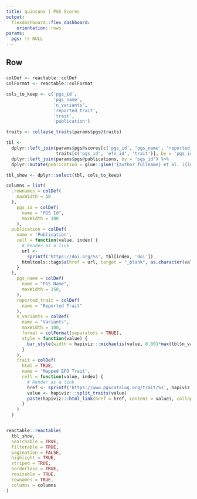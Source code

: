 ```yaml
---
title: quincunx | PGS Scores
output: 
  flexdashboard::flex_dashboard:
    orientation: rows
params:
  pgs: !r NULL
---
```


Row
-------------------------------------
    
###
    
```r
colDef <- reactable::colDef
colFormat <- reactable::colFormat

cols_to_keep <- c('pgs_id',
                  'pgs_name',
                  'n_variants',
                  'reported_trait',
                  'trait',
                  'publication')

traits <- collapse_traits(params$pgs@traits)

tbl <-
  dplyr::left_join(params$pgs@scores[c('pgs_id', 'pgs_name', 'reported_trait', 'n_variants')],
                   traits[c('pgs_id', 'efo_id', 'trait')], by = 'pgs_id') %>%
  dplyr::left_join(params$pgs@publications, by = 'pgs_id') %>%
  dplyr::mutate(publication = glue::glue('{author_fullname} et al. ({lubridate::year(publication_date)})'))

tbl_show <- dplyr::select(tbl, cols_to_keep)

columns = list(
  .rownames = colDef(
    maxWidth = 50
  ),
    pgs_id = colDef(
      name = "PGS Id",
      maxWidth = 100
    ),
  publication = colDef(
    name = 'Publication',
    cell = function(value, index) {
      # Render as a link
      url <-
        sprintf('https://doi.org/%s', tbl[index, 'doi'])
      htmltools::tags$a(href = url, target = "_blank", as.character(value))
    }
  ),
    pgs_name = colDef(
      name = "PGS Name",
      maxWidth = 150,
    ),
    reported_trait = colDef(
      name = "Reported Trait"
    ),
    n_variants = colDef(
      name = "Variants",
      maxWidth = 100,
      format = colFormat(separators = TRUE),
      style = function(value) {
        bar_style(width = hapiviz:::michaelis(value, 0.001*max(tbl$n_variants)), height = "90%", align = "right")
      }
    ),
    trait = colDef(
      html = TRUE,
      name = 'Mapped EFO Trait',
      cell = function(value, index) {
        # Render as a link
        href <- sprintf('https://www.pgscatalog.org/trait/%s', hapiviz:::extract_efo_ids(value))
        value <- hapiviz:::split_traits(value)
        paste(hapiviz:::html_link(href = href, content = value), collapse = ' ')
      }
    )
  )


reactable::reactable(
  tbl_show,
  searchable = TRUE,
  filterable = TRUE,
  pagination = FALSE,
  highlight = TRUE,
  striped = TRUE,
  borderless = TRUE,
  resizable = TRUE,
  rownames = TRUE,
  columns = columns
)
```
   

